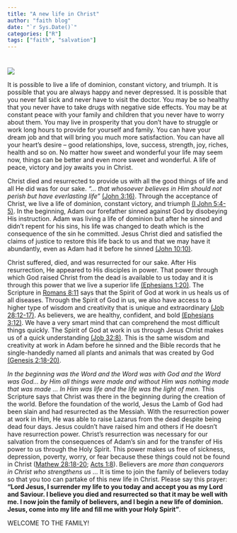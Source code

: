 ```yaml
---
title: "A new life in Christ"
author: "faith blog"
date: "`r Sys.Date()`" 
categories: ["R"]    
tags: ["faith", "salvation"]
---
```


#  

![](cross.png) 

It is possible to live a life of dominion, constant victory, and triumph. It is possible that you are always happy and never depressed. It is possible that you never fall sick and never have to visit the doctor. You may be so healthy that you never have to take drugs with negative side effects. You may be at constant peace with your family and children that you never have to worry about them. You may live in prosperity that you don’t have to struggle or work long hours to provide for yourself and family. You can have your dream job and that will bring you much more satisfaction. You can have all your heart’s desire – good relationships, love, success, strength, joy, riches, health and so on. No matter how sweet and wonderful your life may seem now, things can be better and even more sweet and wonderful. A life of peace, victory and joy awaits you in Christ. 

Christ died and resurrected to provide us with all the good things of life and all He did was for our sake. *“… that whosoever believes in Him should not perish but have everlasting life”*   [(John 3:16)](). Through the acceptance of Christ, we live a life of dominion, constant victory, and triumph [(I John 5:4-5)](). In the beginning, Adam our forefather sinned against God by disobeying His instruction. Adam was living a life of dominion but after he sinned and didn’t repent for his sins, his life was changed to death which is the consequence of the sin he committed. Jesus Christ died and satisfied the claims of justice to restore this life back to us and that we may have it abundantly, even as Adam had it before he sinned [(John 10:10)](). 

Christ suffered, died, and was resurrected for our sake. After His resurrection, He appeared to His disciples in power. That power through which God raised Christ from the dead is available to us today and it is through this power that we live a superior life [(Ephesians 1:20)](). The Scripture in [Romans 8:11]() says that the Spirit of God at work in us heals us of all diseases. Through the Spirit of God in us, we also have access to a higher type of wisdom and creativity that is unique and extraordinary [(Job 28:12-17)](). As believers, we are healthy, confident, and bold [(Ephesians 3:12)](). We have a very smart mind that can comprehend the most difficult things quickly. The Spirit of God at work in us through Jesus Christ makes us of a quick understanding [(Job 32:8)](). This is the same wisdom and creativity at work in Adam before he sinned and the Bible records that he single-handedly named all plants and animals that was created by God [(Genesis 2:18-20)](). 

*In the beginning was the Word and the Word was with God and the Word was God… by Him all things were made and without Him was nothing made that was made … In Him was life and the life was the light of men.* This Scripture says that Christ was there in the beginning during the creation of the world. Before the foundation of the world, Jesus the Lamb of God had been slain and had resurrected as the Messiah. With the resurrection power at work in Him, He was able to raise Lazarus from the dead despite being dead four days. Jesus couldn’t have raised him and others if He doesn’t have resurrection power. Christ’s resurrection was necessary for our salvation from the consequences of Adam’s sin and for the transfer of His power to us through the Holy Spirit. This power makes us free of sickness, depression, poverty, worry, or fear because these things could not be found in Christ ([Mathew 28:18-20](); [Acts 1:8]()). Believers are *more than conquerors in Christ who strengthens us ...* It is time to join the family of believers today so that you too can partake of this new life in Christ. Please say this prayer: **“Lord Jesus, I surrender my life to you today and accept you as my Lord and Saviour. I believe you died and resurrected so that it may be well with me. I now join the family of believers, and I begin a new life of dominion. Jesus, come into my life and fill me with your Holy Spirit”**. 

WELCOME TO THE FAMILY!




